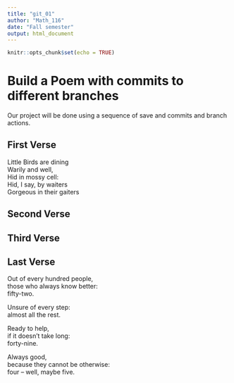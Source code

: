 ```yaml
---
title: "git_01"
author: "Math_116"
date: "Fall semester"
output: html_document
---
```


```r
knitr::opts_chunk$set(echo = TRUE)
```
# Build a Poem with commits to different branches
Our project will be done using a sequence of save and commits and branch actions.
<!-- Do not modify or change any text in "!--" bracketed areas such as this --- these are instructions to
you, if you change any of this the git program will notice it and compromise your git merging strategy !-->

## First Verse 
Little Birds are dining  
Warily and well,  
Hid in mossy cell:  
Hid, I say, by waiters  
Gorgeous in their gaiters  

## Second Verse
<!--Put the first five lines of a poem by Robert Frost here!-->

## Third Verse
<!--Put the first two verses of The Walrus and the Carpenter here!-->

## Last Verse
Out of every hundred people,  
those who always know better:  
fifty-two.  

Unsure of every step:  
almost all the rest.  

Ready to help,  
if it doesn't take long:  
forty-nine.  

Always good,  
because they cannot be otherwise:  
four -- well, maybe five.  
